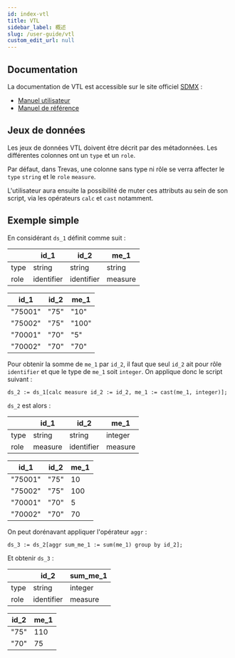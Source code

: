 ```yaml
---
id: index-vtl
title: VTL
sidebar_label: 概述
slug: /user-guide/vtl
custom_edit_url: null
---
```


## Documentation

La documentation de VTL est accessible sur le site officiel [SDMX](https://sdmx.org/) :

- [Manuel utilisateur](https://sdmx.org/wp-content/uploads/VTL-2.0-User-Manual-20180416-final.pdf)
- [Manuel de référence](https://sdmx.org/wp-content/uploads/VTL-2.0-Reference-Manual-20180712-final.pdf)

## Jeux de données

Les jeux de données VTL doivent être décrit par des métadonnées. Les différentes colonnes ont un `type` et un `role`.

Par défaut, dans Trevas, une colonne sans type ni rôle se verra affecter le `type` `string` et le `role` `measure`.

L'utilisateur aura ensuite la possibilité de muter ces attributs au sein de son script, via les opérateurs `calc` et `cast` notamment.

## Exemple simple

En considérant `ds_1` définit comme suit :

|      | id_1       | id_2       | me_1    |
| ---- | ---------- | ---------- | ------- |
| type | string     | string     | string  |
| role | identifier | identifier | measure |

| id_1    | id_2 | me_1  |
| ------- | ---- | ----- |
| "75001" | "75" | "10"  |
| "75002" | "75" | "100" |
| "70001" | "70" | "5"   |
| "70002" | "70" | "70"  |

Pour obtenir la somme de `me_1` par `id_2`, il faut que seul `id_2` ait pour rôle `identifier` et que le type de `me_1` soit `integer`. On applique donc le script suivant :

```
ds_2 := ds_1[calc measure id_2 := id_2, me_1 := cast(me_1, integer)];
```

`ds_2` est alors :

|      | id_1    | id_2       | me_1    |
| ---- | ------- | ---------- | ------- |
| type | string  | string     | integer |
| role | measure | identifier | measure |

| id_1    | id_2 | me_1 |
| ------- | ---- | ---- |
| "75001" | "75" | 10   |
| "75002" | "75" | 100  |
| "70001" | "70" | 5    |
| "70002" | "70" | 70   |

On peut dorénavant appliquer l'opérateur `aggr` :

```
ds_3 := ds_2[aggr sum_me_1 := sum(me_1) group by id_2];
```

Et obtenir `ds_3` :

|      | id_2       | sum_me_1 |
| ---- | ---------- | -------- |
| type | string     | integer  |
| role | identifier | measure  |

| id_2 | me_1 |
| ---- | ---- |
| "75" | 110  |
| "70" | 75   |

